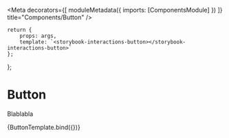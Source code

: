 
<Meta
    decorators={[
        moduleMetadata({
            imports: [ComponentsModule]
        })
    ]}
    title="Components/Button"
/>

    return {
        props: args,
        template: `<storybook-interactions-button></storybook-interactions-button>`
    };
};

# Button

Blablabla

<Canvas>
    <Story name="Regular">{ButtonTemplate.bind({})}</Story>
</Canvas>
